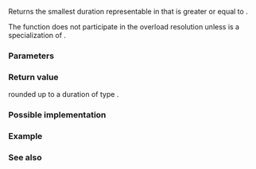 {{cpp/chrono/title|ceil{{small|(std::chrono::duration)}}}}
{{cpp/chrono/duration/navbar}}
{{ddcl|since=c++17|header=chrono|
template&lt; class ToDuration, class Rep, class Period &gt;
constexpr ToDuration ceil( const std::chrono::duration&lt;Rep, Period&gt;&amp; d );
}}

Returns the smallest duration {{tt|t}} representable in {{tt|ToDuration}} that is greater or equal to {{c|d}}.

The function does not participate in the overload resolution unless {{tt|ToDuration}} is a specialization of {{lc|std::chrono::duration}}.

===Parameters===
{{par begin}}
{{par|d|duration to convert}}
{{par end}}

===Return value===
{{c|d}} rounded up to a duration of type {{tt|ToDuration}}.

===Possible implementation===
{{eq fun|1=
namespace detail
{
    template&lt;class&gt; inline constexpr bool is_duration_v = false;
    template&lt;class Rep, class Period&gt; inline constexpr bool is_duration_v&lt;
        std::chrono::duration&lt;Rep, Period&gt;&gt; = true;
}

template&lt;class To, class Rep, class Period,
         class = std::enable_if_t&lt;detail::is_duration_v&lt;To&gt;&gt;&gt;
constexpr To ceil(const std::chrono::duration&lt;Rep, Period&gt;&amp; d)
{
    To t = std::chrono::duration_cast&lt;To&gt;(d);
    if (t &lt; d)
        return t + To{1};
    return t;
}
}}

===Example===
{{example
|code=
#include &lt;chrono&gt;
#include &lt;iostream&gt;

int main()
{
    using namespace std::chrono_literals;
    using Min = std::chrono::minutes;

    std::cout
        &lt;&lt; std::showpos
        &lt;&lt; "ceil(+2.4min) = " &lt;&lt; std::chrono::ceil&lt;Min&gt;(+2.4min).count() &lt;&lt; "min\n"
        &lt;&lt; "ceil(-2.4min) = " &lt;&lt; std::chrono::ceil&lt;Min&gt;(-2.4min).count() &lt;&lt; "min\n"
        &lt;&lt; "ceil(+0.0min) = " &lt;&lt; std::chrono::ceil&lt;Min&gt;(+0.0min).count() &lt;&lt; "min\n";
}
|output=
ceil(+2.4min) = +3min
ceil(-2.4min) = -2min
ceil(+0.0min) = +0min
}}

===See also===
{{dsc begin}}
{{dsc inc|cpp/chrono/duration/dsc duration_cast}}
{{dsc inc|cpp/chrono/duration/dsc floor}}
{{dsc inc|cpp/chrono/duration/dsc round}}
{{dsc inc|cpp/chrono/time_point/dsc ceil}}
{{dsc inc|cpp/numeric/math/dsc ceil}}
{{dsc end}}

{{langlinks|de|es|fr|it|ja|pt|ru|zh}}